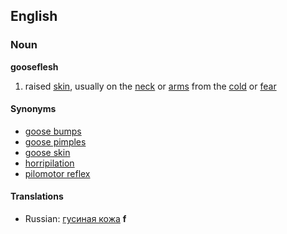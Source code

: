 ==English==
===Noun===
'''gooseflesh'''
#raised [[skin]], usually on the [[neck]] or [[arms]] from the [[cold]] or [[fear]]

====Synonyms====
*[[goose bumps]]
*[[goose pimples]]
*[[goose skin]]
*[[horripilation]]
*[[pilomotor reflex]]

====Translations====
*Russian: [[гусиная кожа]] '''f'''